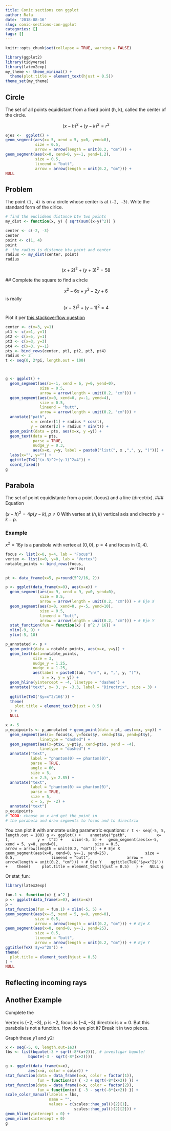 ```yaml
---
title: Conic sections con ggplot
author: Rafa
date: '2018-08-16'
slug: conic-sections-con-ggplot
categories: []
tags: []
---
```



```r
knitr::opts_chunk$set(collapse = TRUE, warning = FALSE)
```

```r
library(ggplot2)
library(tidyverse)
library(latex2exp)
my_theme <- theme_minimal() + 
  theme(plot.title = element_text(hjust = 0.5))
theme_set(my_theme)
```
## Circle
The set of all points equidistant from a fixed point (h, k), called the center of the circle. 

$$(x-h)^2 + (y-k)^2 = r^2$$
  
  ```r
ejes <-  ggplot() + 
  geom_segment(aes(x=-5, xend = 5, y=0, yend=0),
               size = 0.5,
               arrow = arrow(length = unit(0.2, "cm"))) +
  geom_segment(aes(x=0, xend=0, y=-1, yend=1.2),
               size = 0.5,
               lineend = "butt",
               arrow = arrow(length = unit(0.2, "cm"))) +
  NULL

```

## Problem
The point `(1, 4)` is on a circle whose center is at `(-2, -3)`. Write the standard form of the cirlce.
```r
# find the euclidean distance btw two points
my_dist <- function(x, y) { sqrt(sum((x-y)^2)) }
```

```r

center <- c(-2, -3)
center
point <- c(1, 4)
point
#  the radius is distance btw point and center
radius <- my_dist(center, point)
radius
```
$$(x+2)^2 + (y+3)^2 = 58$$
  
  ## Complete the square to find a circle
  
  $$x^2-6x+y^2-2y+6$$ is really
$$(x-3)^2+(y-1)^2 = 4$$ 
  
  Plot it per [this stackoverflow question](https://stackoverflow.com/questions/6862742/draw-a-circle-with-ggplot2)
```r
center <- c(x=3, y=1)
pt1 <- c(x=1, y=1)
pt2 <- c(x=5, y=1)
pt3 <- c(x=3, y=3)
pt4 <- c(x=3, y=-1)
pts <- bind_rows(center, pt1, pt2, pt3, pt4)
radius <- 2
t <- seq(0, 2*pi, length.out = 100)



g <- ggplot() + 
  geom_segment(aes(x=-1, xend = 6, y=0, yend=0),
               size = 0.5,
               arrow = arrow(length = unit(0.2, "cm"))) +
  geom_segment(aes(x=0, xend=0, y=-1, yend=4),
               size = 0.5,
               lineend = "butt",
               arrow = arrow(length = unit(0.2, "cm"))) +
  annotate("path", 
           x = center[1] + radius * cos(t),
           y = center[2] + radius * sin(t)) + 
  geom_point(data = pts, aes(x=x, y =y)) + 
  geom_text(data = pts,
            parse = TRUE,
            nudge_y = 0.3,
            aes(x=x, y=y, label = paste0("list(", x ,",", y, ")"))) +
  labs(x="", y="") + 
  ggtitle(TeX("(x-3)^2+(y-1)^2=4")) + 
  coord_fixed()
g
```



## Parabola
The set of point equidistante from a point (focus) and a line (directrix).
### Equation

$(x-h)^2=4p(y-k), p \neq 0$
  With vertex at $(h,k)$ vertical axis and directrix $y=k-p$.

### Example
$x^2=16y$ is a parabola with vertex at $(0,0)$, $p = 4$ and focus in $(0,4)$.

```r
focus <- list(x=0, y=4, lab = "Focus")
vertex <- list(x=0, y=0, lab = "Vertex")
notable_points <- bind_rows(focus, 
                            vertex)

pt <- data_frame(x=5, y=round(5^2/16, 2))

p <- ggplot(data_frame(x=0), aes(x=x)) +
  geom_segment(aes(x=-9, xend = 9, y=0, yend=0),
               size = 0.5,
               arrow = arrow(length = unit(0.2, "cm"))) + # Eje X
  geom_segment(aes(x=0, xend=0, y=-5, yend=10),
               size = 0.5,
               lineend = "butt",
               arrow = arrow(length = unit(0.2, "cm"))) + # Eje Y
  stat_function(fun = function(x) { x^2 / 16}) + 
  xlim(-9, 9) + 
  ylim(-5, 10)

p_annotated <- p +
  geom_point(data = notable_points, aes(x=x, y=y)) + 
  geom_text(data=notable_points, 
            size = 3,
            nudge_y = 1.25,
            nudge_x = 1.25,
            aes(label = paste0(lab, "\n(", x, ",", y, ")"), 
                x = x, y = y)) + 
  geom_hline(yintercept = -4, linetype = "dashed") + 
  annotate("text", x= 3, y= -3.3, label = "Directrix", size = 3) +
  
  ggtitle(TeX('$y=x^2/16$')) + 
  theme(
    plot.title = element_text(hjust = 0.5)
  ) +
  NULL

x <- 5
p_equipoints <- p_annotated + geom_point(data = pt, aes(x=x, y=y)) + 
  geom_segment(aes(x= focus$x, y=focus$y, xend=pt$x, yend=pt$y),
               linetype = "dashed") + 
  geom_segment(aes(x=pt$x, y=pt$y, xend=pt$x, yend = -4),
               linetype = "dashed") + 
  annotate("text", 
           label = "phantom(0) == phantom(0)", 
           parse = TRUE,
           angle = 60,
           size = 5,
           x = 2.5, y= 2.85) + 
  annotate("text", 
           label = "phantom(0) == phantom(0)", 
           parse = TRUE,
           size = 5,
           x = 5, y= -2) + 
  annotate("text")
p_equipoints
# TODO: choose an x and get the point in
# the parabola and draw segments to focus and to directrix
```



You can plot it with annotate using parametric equations:
  ```r
t <- seq(-5, 5, length.out = 100)
g <- ggplot() + 
  annotate("path", 
           x=  t,
           y =  t^2) + 
  xlim(-5, 5) +
  geom_segment(aes(x=-5, xend = 5, y=0, yend=0),
               size = 0.5,
               arrow = arrow(length = unit(0.2, "cm"))) + # Eje X
  geom_segment(aes(x=0, xend=0, y=-1, yend=25),
               size = 0.5,
               lineend = "butt",
               arrow = arrow(length = unit(0.2, "cm"))) + # Eje Y 
  ggtitle(TeX('$y=x^2$')) + 
  theme(
    plot.title = element_text(hjust = 0.5)
  ) +
  NULL
g
```


Or stat_fun:
  
  
  ```r
library(latex2exp)

fun.1 <- function(x) { x^2 }
p <- ggplot(data_frame(x=0), aes(x=x))
p + 
  stat_function(fun = fun.1) + xlim(-5, 5) + 
  geom_segment(aes(x=-5, xend = 5, y=0, yend=0),
               size = 0.5,
               arrow = arrow(length = unit(0.2, "cm"))) + # Eje X
  geom_segment(aes(x=0, xend=0, y=-1, yend=25),
               size = 0.5,
               lineend = "butt",
               arrow = arrow(length = unit(0.2, "cm"))) + # Eje Y 
  ggtitle(TeX('$y=x^2$')) + 
  theme(
    plot.title = element_text(hjust = 0.5)
  ) +
  NULL
```

## Reflecting incoming rays

## Another Example
Complete the
\begin{align}
y^2+6y+8x+25 &= 0\\
y^2+6y+9+8x+25-9  &= 0\\
(y+3)^2 &= -16-8x\\
(y+3)^2 &= 4(-2)(x+2)
\end{align}

Vertex is $(-2, -3)$, p is $-2$, focus is $(-4,-3)$ directrix is $x=0$. But this parabola is not a function. How do we plot it?
  Break it in two pieces.
\begin{align}
(y+3)^2 &= (-8)(x+2)\\
y     &= -3 \pm \sqrt{-8(x+2)}\\
y_1  &=-3 + \sqrt{-8(x+2)}\\
y_2 &=-3 - \sqrt{-8(x+2)}\\
\end{align}

Graph those $y1$ and $y2$:
  
  ```r
x <- seq(-5, 0, length.out=1e3)
lbs <- list(bquote(-3 + sqrt(-8*(x+2))), # investigar bquote!
            bquote(-3 - sqrt(-8*(x+2))))

g <- ggplot(data_frame(x=x), 
            aes(x=x, color = color)) + 
  stat_function(data = data_frame(x=x, color = factor(1)),
                fun = function(x) { -3 + sqrt(-8*(x+2)) }) + 
  stat_function(data = data_frame(x=x, color = factor(2)),
                fun = function(x) { -3 - sqrt(-8*(x+2)) }) + 
  scale_color_manual(labels = lbs,
                     name = "",
                     values = c(scales::hue_pal()(2)[1], 
                                scales::hue_pal()(2)[2])) + 
  geom_hline(yintercept = 0) + 
  geom_vline(xintercept = 0)
g
```